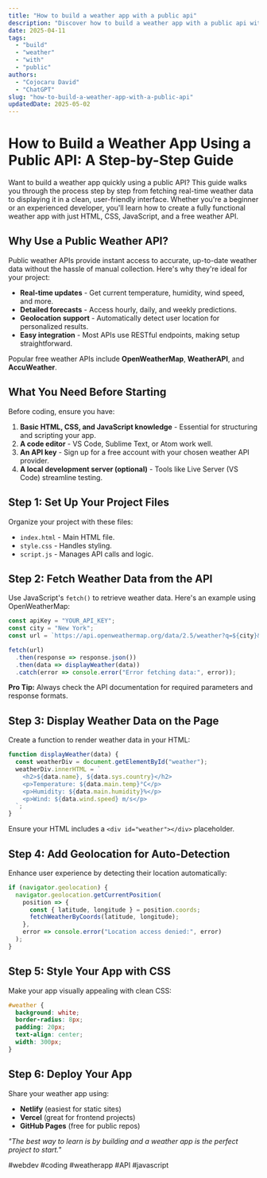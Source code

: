 ```yaml
---
title: "How to build a weather app with a public api"
description: "Discover how to build a weather app with a public api with this in-depth guide, providing actionable insights and practical tips to boost your knowledge and results."
date: 2025-04-11
tags:
  - "build"
  - "weather"
  - "with"
  - "public"
authors:
  - "Cojocaru David"
  - "ChatGPT"
slug: "how-to-build-a-weather-app-with-a-public-api"
updatedDate: 2025-05-02
---
```


# How to Build a Weather App Using a Public API: A Step-by-Step Guide  

Want to build a weather app quickly using a public API? This guide walks you through the process step by step from fetching real-time weather data to displaying it in a clean, user-friendly interface. Whether you're a beginner or an experienced developer, you'll learn how to create a fully functional weather app with just HTML, CSS, JavaScript, and a free weather API.  

## Why Use a Public Weather API?  

Public weather APIs provide instant access to accurate, up-to-date weather data without the hassle of manual collection. Here's why they're ideal for your project:  

- **Real-time updates** - Get current temperature, humidity, wind speed, and more.  
- **Detailed forecasts** - Access hourly, daily, and weekly predictions.  
- **Geolocation support** - Automatically detect user location for personalized results.  
- **Easy integration** - Most APIs use RESTful endpoints, making setup straightforward.  

Popular free weather APIs include **OpenWeatherMap**, **WeatherAPI**, and **AccuWeather**.  

## What You Need Before Starting  

Before coding, ensure you have:  

1. **Basic HTML, CSS, and JavaScript knowledge** - Essential for structuring and scripting your app.  
2. **A code editor** - VS Code, Sublime Text, or Atom work well.  
3. **An API key** - Sign up for a free account with your chosen weather API provider.  
4. **A local development server (optional)** - Tools like Live Server (VS Code) streamline testing.  

## Step 1: Set Up Your Project Files  

Organize your project with these files:  

- `index.html` - Main HTML file.  
- `style.css` - Handles styling.  
- `script.js` - Manages API calls and logic.  

## Step 2: Fetch Weather Data from the API  

Use JavaScript's `fetch()` to retrieve weather data. Here's an example using OpenWeatherMap:  

```javascript
const apiKey = "YOUR_API_KEY";  
const city = "New York";  
const url = `https://api.openweathermap.org/data/2.5/weather?q=${city}&appid=${apiKey}&units=metric`;  

fetch(url)  
  .then(response => response.json())  
  .then(data => displayWeather(data))  
  .catch(error => console.error("Error fetching data:", error));  
```  

**Pro Tip:** Always check the API documentation for required parameters and response formats.  

## Step 3: Display Weather Data on the Page  

Create a function to render weather data in your HTML:  

```javascript
function displayWeather(data) {  
  const weatherDiv = document.getElementById("weather");  
  weatherDiv.innerHTML = `  
    <h2>${data.name}, ${data.sys.country}</h2>  
    <p>Temperature: ${data.main.temp}°C</p>  
    <p>Humidity: ${data.main.humidity}%</p>  
    <p>Wind: ${data.wind.speed} m/s</p>  
  `;  
}  
```  

Ensure your HTML includes a `<div id="weather"></div>` placeholder.  

## Step 4: Add Geolocation for Auto-Detection  

Enhance user experience by detecting their location automatically:  

```javascript
if (navigator.geolocation) {  
  navigator.geolocation.getCurrentPosition(  
    position => {  
      const { latitude, longitude } = position.coords;  
      fetchWeatherByCoords(latitude, longitude);  
    },  
    error => console.error("Location access denied:", error)  
  );  
}  
```  

## Step 5: Style Your App with CSS  

Make your app visually appealing with clean CSS:  

```css
#weather {  
  background: white;  
  border-radius: 8px;  
  padding: 20px;  
  text-align: center;  
  width: 300px;  
}  
```  

## Step 6: Deploy Your App  

Share your weather app using:  
- **Netlify** (easiest for static sites)  
- **Vercel** (great for frontend projects)  
- **GitHub Pages** (free for public repos)  

_"The best way to learn is by building and a weather app is the perfect project to start."_  

#webdev #coding #weatherapp #API #javascript